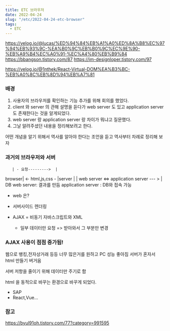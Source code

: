```yaml
---
title: ETC 브라우저
date: 2022-04-24
slug: "/etc/2022-04-24-etc-browser"
tags:
  - ETC
--- 
```


https://velog.io/@lucas/%ED%94%84%EB%A1%A0%ED%8A%B8%EC%97%94%EB%93%9C-%EA%B0%9C%EB%B0%9C%EC%9E%90-%EB%A9%B4%EC%A0%91-%EC%A4%80%EB%B9%84
https://bbangson.tistory.com/87
https://im-designloper.tistory.com/97

https://velog.io/@1nthek/React-Virtual-DOM%EA%B3%BC-%EB%A0%8C%EB%8D%94%EB%A7%81

### 배경

1. 사용자의 브라우저를 확인하는 기능 추가를 위해 회의를 했었다.
2. client 와 server 의 관해 설명을 듣다가 web server 도 있고  application server 도 존재한다는 것을 알게되었다.
3. web server 랑 application server 랑 차이가 뭐냐고 질문했다.
3. 그날 알려주셨던 내용을 정리해보려고 한다.

어떤 개념을 알기 위해서 역사를 알아야 한다는 조언을 듣고 역사부터 차례로 정리해 보자

### 과거의 브라우저와 서버

       | - 요청--------->  | 
browser| <- html,js,css - |server 
       |                  | web server <=> application server --- > | DB
web server: 결과를 만듬
application server : DB와 접속 가능

* web 은?
* 서버사이드 렌더링 

*  AJAX = 비동기 자바스크립트와 XML 
    - 일부 데이터만 요청 => 받아와서 그 부분만 변경
    
### AJAX 사용이 점점 증가됨!

웹으로 뱅킹,전자상거래 등등 너무 많은거를 원하고
PC 성능 좋아짐
서버가 혼자서 html 만들기 버거움

서버 저항을 줄이기 위해 데이터만 주기로 함

html 을 동적으로 바꾸는 환경으로 바꾸게 되었다.

* SAP
* React,Vue...

### 참고
https://byul91oh.tistory.com/77?category=991595

